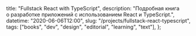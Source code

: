 
  title: "Fullstack React with TypeScript",
  description: "Подробная книга о разработке приложений с использованием React и TypeScript.",
  datetime: "2020-06-06T12:00",
  slug: "/projects/fullstack-react-typescript",
  tags: ["books", "dev", "design", "editorial", "learning", "text"],
};

<Redirect to="https://www.newline.co/fullstack-react-with-typescript" />
